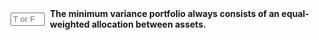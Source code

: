 ::: {.question-block}

<form onsubmit="event.preventDefault(); checkAnswerBox('module3_tf_q102','F')" style="display: flex; align-items: center; gap: 8px;">
<input type="text" id="module3_tf_q102" name="module3_tf_q102" maxlength="1" placeholder="T or F" style="width: 55px;" data-correct-answer="F" /> 
<label for="module3_tf_q102"><strong>The minimum variance portfolio always consists of an equal-weighted allocation between assets.</strong></label>
</form>

<div id="feedback-module3_tf_q102" class="feedback" data-status="" style="display:none;">
The sentence is FALSE. The minimum variance portfolio weights depend on the assets’ variances, covariances, and correlations, not necessarily an equal split.
</div>
:::
